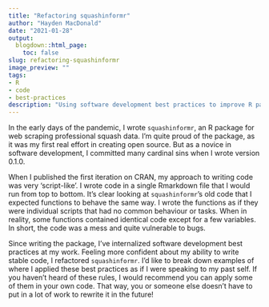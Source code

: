 ---
title: "Refactoring squashinformr"
author: "Hayden MacDonald"
date: "2021-01-28"
output:
  blogdown::html_page:
    toc: false
slug: refactoring-squashinformr
image_preview: ""
tags: 
- R
- code
- best-practices
description: "Using software development best practices to improve R package maintainability."
---

In the early days of the pandemic, I wrote `squashinformr`, an R package for web scraping professional squash data. I'm quite proud of the package, as it was my first real effort in creating open source. But as a novice in software development, I committed many cardinal sins when I wrote version 0.1.0. 

When I published the first iteration on CRAN, my approach to writing code was very 'script-like'. I wrote code in a single Rmarkdown file that I would run from top to bottom. It's clear looking at `squashinformr`'s old code that I expected functions to behave the same way. I wrote the functions as if they were individual scripts that had no common behaviour or tasks. When in reality, some functions contained identical code except for a few variables. In short, the code was a mess and quite vulnerable to bugs.

Since writing the package, I've internalized software development best practices at my work. Feeling more confident about my ability to write stable code, I refactored `squashinformr`. I'd like to break down examples of where I applied these best practices as if I were speaking to my past self. If you haven't heard of these rules, I would recommend  you can apply some of them in your own code. That way, you or someone else doesn't have to put in a lot of work to rewrite it in the future!
